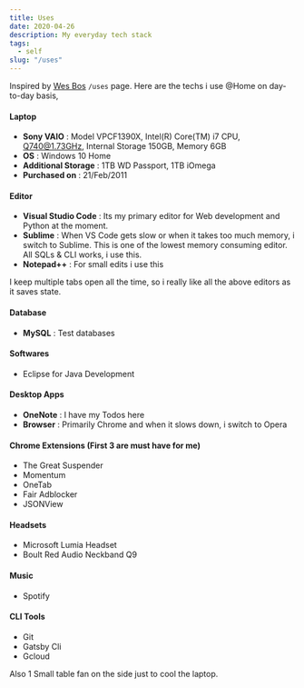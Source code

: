 ```yaml
---
title: Uses
date: 2020-04-26
description: My everyday tech stack
tags:
  - self
slug: "/uses"
---
```


Inspired by [Wes Bos](https://wesbos.com/uses/) `/uses` page. Here are the techs i use @Home on day-to-day basis, 

#### Laptop
* **Sony VAIO** : Model VPCF1390X, Intel(R) Core(TM) i7 CPU, Q740@1.73GHz, Internal Storage 150GB, Memory 6GB
* **OS** : Windows 10 Home
* **Additional Storage** : 1TB WD Passport, 1TB iOmega
* **Purchased on** : 21/Feb/2011

#### Editor
* **Visual Studio Code** : Its my primary editor for Web development and Python at the moment.
* **Sublime** : When VS Code gets slow or when it takes too much memory, i switch to Sublime. This is one of the lowest memory consuming editor. All SQLs & CLI works, i use this.
* **Notepad++** : For small edits i use this

I keep multiple tabs open all the time, so i really like all the above editors as it saves state. 

#### Database
* **MySQL** : Test databases 

#### Softwares
* Eclipse for Java Development 

#### Desktop Apps
* **OneNote** : I have my Todos here 
* **Browser** : Primarily Chrome and when it slows down, i switch to Opera

#### Chrome Extensions (First 3 are must have for me)
* The Great Suspender
* Momentum 
* OneTab
* Fair Adblocker
* JSONView

#### Headsets 
* Microsoft Lumia Headset
* Boult Red Audio Neckband Q9

#### Music 
* Spotify

#### CLI Tools
* Git
* Gatsby Cli
* Gcloud

Also 1 Small table fan on the side just to cool the laptop.  